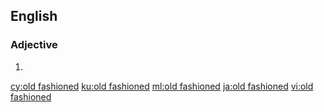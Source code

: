 {{also|oldfashioned|old-fashioned}}
==English==

===Adjective===
{{en-adj|head=[[old]] [[fashioned]]}}

# {{alternative spelling of|old-fashioned|lang=en}}

[[cy:old fashioned]]
[[ku:old fashioned]]
[[ml:old fashioned]]
[[ja:old fashioned]]
[[vi:old fashioned]]